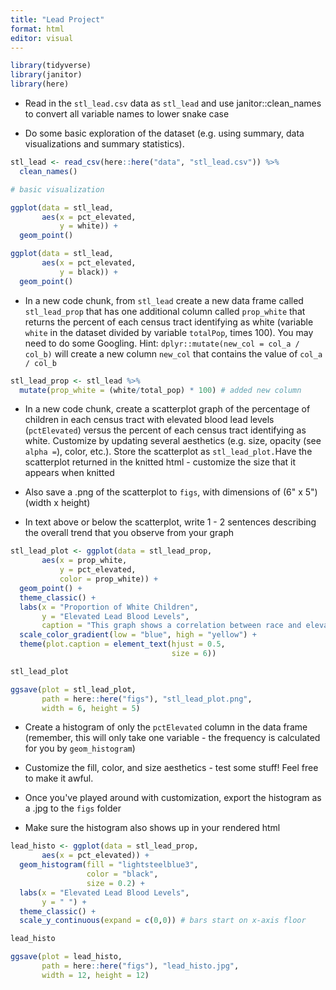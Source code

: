 ```yaml
---
title: "Lead Project"
format: html
editor: visual
---
```


```r
library(tidyverse)
library(janitor)
library(here)
```

-   Read in the `stl_lead.csv` data as `stl_lead` and use janitor::clean_names to convert all variable names to lower snake case

-   Do some basic exploration of the dataset (e.g. using summary, data visualizations and summary statistics).

```r
stl_lead <- read_csv(here::here("data", "stl_lead.csv")) %>% 
  clean_names()

# basic visualization 

ggplot(data = stl_lead,
       aes(x = pct_elevated,
           y = white)) +
  geom_point()

ggplot(data = stl_lead,
       aes(x = pct_elevated,
           y = black)) +
  geom_point()
```

-   In a new code chunk, from `stl_lead` create a new data frame called `stl_lead_prop` that has one additional column called `prop_white` that returns the percent of each census tract identifying as white (variable `white` in the dataset divided by variable `totalPop`, times 100). You may need to do some Googling. Hint: `dplyr::mutate(new_col = col_a / col_b)` will create a new column `new_col` that contains the value of `col_a / col_b`

```r
stl_lead_prop <- stl_lead %>% 
  mutate(prop_white = (white/total_pop) * 100) # added new column 
```

-   In a new code chunk, create a scatterplot graph of the percentage of children in each census tract with elevated blood lead levels (`pctElevated`) versus the percent of each census tract identifying as white. Customize by updating several aesthetics (e.g. size, opacity (see `alpha =`), color, etc.). Store the scatterplot as `stl_lead_plot.`Have the scatterplot returned in the knitted html - customize the size that it appears when knitted

-   Also save a .png of the scatterplot to `figs`, with dimensions of (6\" x 5\") (width x height)

-   In text above or below the scatterplot, write 1 - 2 sentences describing the overall trend that you observe from your graph

```r
stl_lead_plot <- ggplot(data = stl_lead_prop, 
       aes(x = prop_white, 
           y = pct_elevated, 
           color = prop_white)) +
  geom_point() +
  theme_classic() +
  labs(x = "Proportion of White Children", 
       y = "Elevated Lead Blood Levels",
       caption = "This graph shows a correlation between race and elevated lead in blood levels. As the propostion of white children in the census increases, blood lead levels decrease.") +
  scale_color_gradient(low = "blue", high = "yellow") +
  theme(plot.caption = element_text(hjust = 0.5,
                                    size = 6))

stl_lead_plot

ggsave(plot = stl_lead_plot,
       path = here::here("figs"), "stl_lead_plot.png",
       width = 6, height = 5)
```

-   Create a histogram of only the `pctElevated` column in the data frame (remember, this will only take one variable - the frequency is calculated for you by `geom_histogram`)

-   Customize the fill, color, and size aesthetics - test some stuff! Feel free to make it awful.

-   Once you\'ve played around with customization, export the histogram as a .jpg to the `figs` folder

-   Make sure the histogram also shows up in your rendered html

```r
lead_histo <- ggplot(data = stl_lead_prop,
       aes(x = pct_elevated)) +
  geom_histogram(fill = "lightsteelblue3",
                 color = "black",
                 size = 0.2) +
  labs(x = "Elevated Lead Blood Levels",
       y = " ") +
  theme_classic() +
  scale_y_continuous(expand = c(0,0)) # bars start on x-axis floor

lead_histo

ggsave(plot = lead_histo,
       path = here::here("figs"), "lead_histo.jpg",
       width = 12, height = 12)
```
